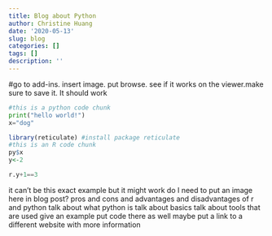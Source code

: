 ```yaml
---
title: Blog about Python
author: Christine Huang
date: '2020-05-13'
slug: blog
categories: []
tags: []
description: ''
---
```


#go to add-ins. insert image. put browse. see if it works on the viewer.make sure to save it. It should work

```python
#this is a python code chunk
print("hello world!")
x="dog"
```

```R
library(reticulate) #install package reticulate
#this is an R code chunk 
py$x
y<-2
```

```python
r.y+1==3
```

it can't be this exact example but it might work
do I need to put an image here in blog post?
pros and cons and advantages and disadvantages of r and python
talk about what python is 
talk about basics
talk about tools that are used 
give an example
put code there as well 
maybe put a link to a different website with more information